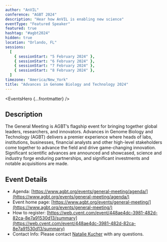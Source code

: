```yaml
---
author: "AnVIL"
conference: "AGBT 2024"
description: "Hear how AnVIL is enabling new science"
eventType: "Featured Speaker"
featured: true
hashtag: "#agbt2024"
hidden: true
location: "Orlando, FL"
sessions:
  [
    { sessionStart: "5 February 2024" },
    { sessionStart: "6 February 2024" },
    { sessionStart: "7 February 2024" },
    { sessionStart: "8 February 2024" },
  ]
timezone: "America/New_York"
title: "Advances in Genome Biology and Technology 2024"
---
```


<EventsHero {...frontmatter} />

## Description

The General Meeting is AGBT’s flagship event for bringing together global leaders, researchers, and innovators. Advances in Genome Biology and Technology (AGBT) delivers a premier experience where heads of labs, institutions, businesses, financial analysts and other high-level stakeholders come together to advance the field and drive game-changing innovation. Significant scientific advances are announced and showcased, science and industry forge enduring partnerships, and significant investments and notable acquisitions are made.

## Event Details

- Agenda: [https://www.agbt.org/events/general-meeting/agenda/](https://www.agbt.org/events/general-meeting/agenda/)
- Event home page: [https://www.agbt.org/events/general-meeting/](https://www.agbt.org/events/general-meeting/)
- How to register: [https://web.cvent.com/event/448ae4dc-3981-482d-82ca-8e7a91530d13/summary](https://web.cvent.com/event/448ae4dc-3981-482d-82ca-8e7a91530d13/summary)
- Contact Info: Please contact [Natalie Kucher]({natalieKucher}) with any questions.
